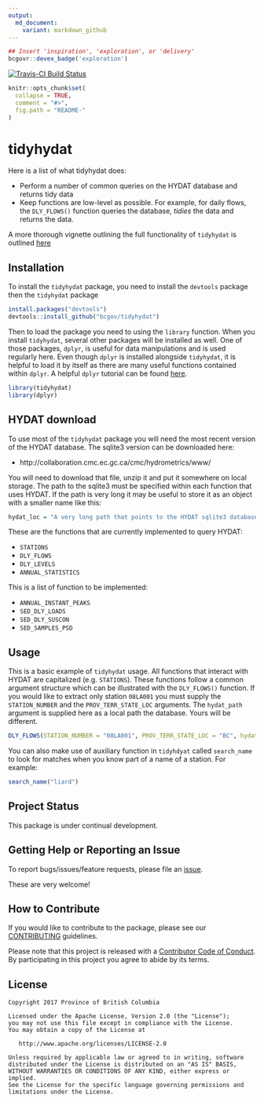 ```yaml
---
output:
  md_document:
    variant: markdown_github
---
```


```r
## Insert 'inspiration', 'exploration', or 'delivery'
bcgovr::devex_badge('exploration')
```
[![Travis-CI Build Status](https://travis-ci.org/bcgov/tidyhydat.svg?branch=master)](https://travis-ci.org/bcgov/tidyhydat)

<!-- README.md is generated from README.Rmd. Please edit that file -->

```r
knitr::opts_chunk$set(
  collapse = TRUE,
  comment = "#>",
  fig.path = "README-"
)
```

# tidyhydat

Here is a list of what tidyhydat does:

- Perform a number of common queries on the HYDAT database and returns tidy data
- Keep functions are low-level as possible. For example, for daily flows, the `DLY_FLOWS()` function queries the database, *tidies* the data and returns the data. 

A more thorough vignette outlining the full functionality of `tidyhydat` is outlined [here](https://github.com/bcgov/tidyhydat/blob/master/vignettes/tidyhydat.md)

## Installation
To install the `tidyhydat` package, you need to install the `devtools` package then the `tidyhydat` package
```r
install.packages("devtools")
devtools::install_github("bcgov/tidyhydat")
```

Then to load the package you need to using the `library` function. When you install `tidyhydat`, several other packages will be installed as well. One of those packages, `dplyr`, is useful for data manipulations and is used regularly here. Even though `dplyr` is installed alongside `tidyhydat`, it is helpful to load it by itself as there are many useful functions contained within `dplyr`. A helpful `dplyr` tutorial can be found [here](https://cran.r-project.org/web/packages/dplyr/vignettes/dplyr.html).

```r
library(tidyhydat)
library(dplyr)
```

## HYDAT download
To use most of the `tidyhydat` package you will need the most recent version of the HYDAT database. The sqlite3 version can be downloaded here:

- http://collaboration.cmc.ec.gc.ca/cmc/hydrometrics/www/

You will need to download that file, unzip it and put it somewhere on local storage. The path to the sqlite3 must be specified within each function that uses HYDAT. If the path is very long it may be useful to store it as an object with a smaller name like this:
```r
hydat_loc = "A very long path that points to the HYDAT sqlite3 database"
```

These are the functions that are currently implemented to query HYDAT:

- `STATIONS`
- `DLY_FLOWS`
- `DLY_LEVELS`
- `ANNUAL_STATISTICS`

This is a list of function to be implemented:

- `ANNUAL_INSTANT_PEAKS`
- `SED_DLY_LOADS`
- `SED_DLY_SUSCON`
- `SED_SAMPLES_PSD`

## Usage

This is a basic example of `tidyhydat` usage. All functions that interact with HYDAT are capitalized (e.g. `STATIONS`). These functions follow a common argument structure which can be illustrated with the `DLY_FLOWS()` function. If you would like to extract only station `08LA001` you must supply the `STATION_NUMBER` and the `PROV_TERR_STATE_LOC` arguments. The `hydat_path` argument is supplied here as a local path the database. Yours will be different. 

```r
DLY_FLOWS(STATION_NUMBER = "08LA001", PROV_TERR_STATE_LOC = "BC", hydat_path = "H:/Hydat.sqlite3")
```

You can also make use of auxiliary function in `tidyhdyat` called `search_name` to look for matches when you know part of a name of a station. For example:
```r
search_name("liard")
```

## Project Status

This package is under continual development.

## Getting Help or Reporting an Issue

To report bugs/issues/feature requests, please file an [issue](https://github.com/bcgov/tidyhydat/issues/).

These are very welcome!

## How to Contribute

If you would like to contribute to the package, please see our 
[CONTRIBUTING](CONTRIBUTING.md) guidelines.

Please note that this project is released with a [Contributor Code of Conduct](CODE_OF_CONDUCT.md). By participating in this project you agree to abide by its terms.

## License

    Copyright 2017 Province of British Columbia

    Licensed under the Apache License, Version 2.0 (the "License");
    you may not use this file except in compliance with the License.
    You may obtain a copy of the License at 

       http://www.apache.org/licenses/LICENSE-2.0

    Unless required by applicable law or agreed to in writing, software
    distributed under the License is distributed on an "AS IS" BASIS,
    WITHOUT WARRANTIES OR CONDITIONS OF ANY KIND, either express or implied.
    See the License for the specific language governing permissions and
    limitations under the License.
